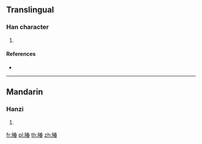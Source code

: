 {{character info/new}}
==Translingual==

===Han character===
{{Han char|rn=109|rad=目|as=09|sn=14|four=|canj=BUQKA}}

# {{defn|Han|sort=目09}}

====References====
* {{Han ref|kx=0812.270|dkj=23516|dj=1227.050|hdz=42500.090|uh=7776|ud=30582}}

----

==Mandarin==

===Hanzi===
{{cmn-hanzi|pin=[[chǔn]] ([[chun3]])|wg=ch'un<sup>3</sup>}}

# {{defn|lang=cmn|sort=目09}}

[[fr:睶]]
[[pl:睶]]
[[th:睶]]
[[zh:睶]]
